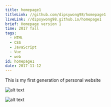 ```yaml
---
title: homepage1
titleLink: //github.com/dipsywong98/homepage1
liveLink: //dipsywong98.github.io/homepage1
brief: Homepage version 1
time: 2017 fall
tags:
  - HTML
  - CSS
  - JavaScript
  - Vue
  - web
id: homepage1
date: 2017-11-12
---
```


This is my first generation of personal website

![alt text](../public/img/posts/homepage1/image-1.png)

![alt text](../public/img/posts/homepage1/image.png)
